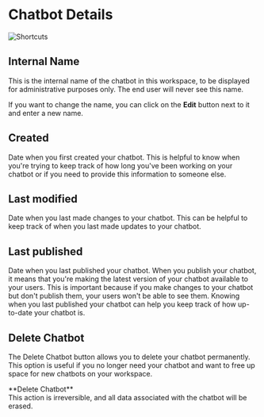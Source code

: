 
# Chatbot Details

![Shortcuts](/docs/content/chatbot-details-cover.png)

## Internal Name

This is the internal name of the chatbot in this workspace, to be displayed for administrative purposes only. The end user will never see this name.

If you want to change the name, you can click on the **Edit** button next to it and enter a new name.

## Created

Date when you first created your chatbot. This is helpful to know when you're trying to keep track of how long you've been working on your chatbot or if you need to provide this information to someone else.

## Last modified

Date when you last made changes to your chatbot. This can be helpful to keep track of when you last made updates to your chatbot.

## Last published

Date when you last published your chatbot. When you publish your chatbot, it means that you're making the latest version of your chatbot available to your users. This is important because if you make changes to your chatbot but don't publish them, your users won't be able to see them. Knowing when you last published your chatbot can help you keep track of how up-to-date your chatbot is.

## Delete Chatbot

The Delete Chatbot button allows you to delete your chatbot permanently. This option is useful if you no longer need your chatbot and want to free up space for new chatbots on your workspace.

<Callout type="error">
  **Delete Chatbot** <br/>
  This action is irreversible, and all data associated with the chatbot will be
  erased.
</Callout>
